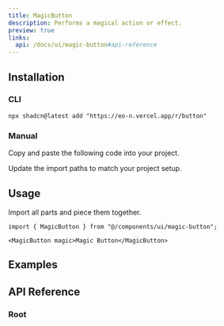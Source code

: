 ```yaml
---
title: MagicButton
description: Performs a magical action or effect.
preview: true
links:
  api: /docs/ui/magic-button#api-reference
---
```


<ComponentTabs name="magic-button-demo" />

## Installation

### CLI




```package-install
npx shadcn@latest add "https://eo-n.vercel.app/r/button"
```

### Manual

<Steps>

  <Step>
    Copy and paste the following code into your project.
    <ComponentSource name="magic-button" />
  </Step>
  
  <Step>Update the import paths to match your project setup.</Step>

</Steps>

## Usage

Import all parts and piece them together.

```tsx
import { MagicButton } from "@/components/ui/magic-button";
```

```tsx
<MagicButton magic>Magic Button</MagicButton>
```

## Examples

<ComponentTabs name="magic-button-demo" />

## API Reference

### Root

<AutoTypeTable path="./types/docs/magic-button.ts" name="RootProps" />